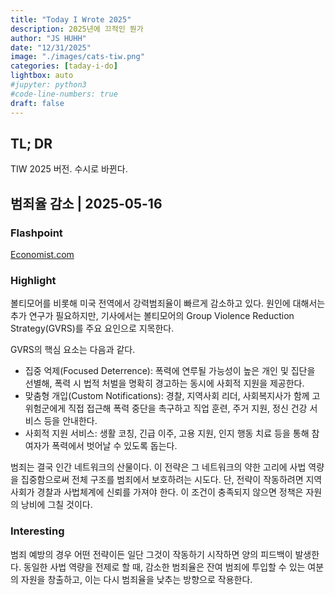 ```yaml
---
title: "Today I Wrote 2025" 
description: 2025년에 끄적인 뭔가 
author: "JS HUHH"
date: "12/31/2025"
image: "./images/cats-tiw.png"
categories: [taday-i-do]
lightbox: auto
#jupyter: python3
#code-line-numbers: true
draft: false
---
```


## TL; DR
TIW 2025 버전. 수시로 바뀐다. 

## 범죄율 감소 | 2025-05-16

### Flashpoint
  
[Economist.com](https://www.economist.com/united-states/2025/05/15/violent-crime-is-falling-rapidly-across-america)

### Highlight

볼티모어를 비롯해 미국 전역에서 강력범죄율이 빠르게 감소하고 있다. 원인에 대해서는 추가 연구가 필요하지만, 기사에서는 볼티모어의 Group Violence Reduction Strategy(GVRS)를 주요 요인으로 지목한다.

GVRS의 핵심 요소는 다음과 같다.

- 집중 억제(Focused Deterrence): 폭력에 연루될 가능성이 높은 개인 및 집단을 선별해, 폭력 시 법적 처벌을 명확히 경고하는 동시에 사회적 지원을 제공한다.
- 맞춤형 개입(Custom Notifications): 경찰, 지역사회 리더, 사회복지사가 함께 고위험군에게 직접 접근해 폭력 중단을 촉구하고 직업 훈련, 주거 지원, 정신 건강 서비스 등을 안내한다.
- 사회적 지원 서비스: 생활 코칭, 긴급 이주, 고용 지원, 인지 행동 치료 등을 통해 참여자가 폭력에서 벗어날 수 있도록 돕는다.

범죄는 결국 인간 네트워크의 산물이다. 이 전략은 그 네트워크의 약한 고리에 사법 역량을 집중함으로써 전체 구조를 범죄에서 보호하려는 시도다. 단, 전략이 작동하려면 지역사회가 경찰과 사법체계에 신뢰를 가져야 한다. 이 조건이 충족되지 않으면 정책은 자원의 낭비에 그칠 것이다.

### Interesting

범죄 예방의 경우 어떤 전략이든 일단 그것이 작동하기 시작하면 양의 피드백이 발생한다. 동일한 사법 역량을 전제로 할 때, 감소한 범죄율은 잔여 범죄에 투입할 수 있는 여분의 자원을 창출하고, 이는 다시 범죄율을 낮추는 방향으로 작용한다.